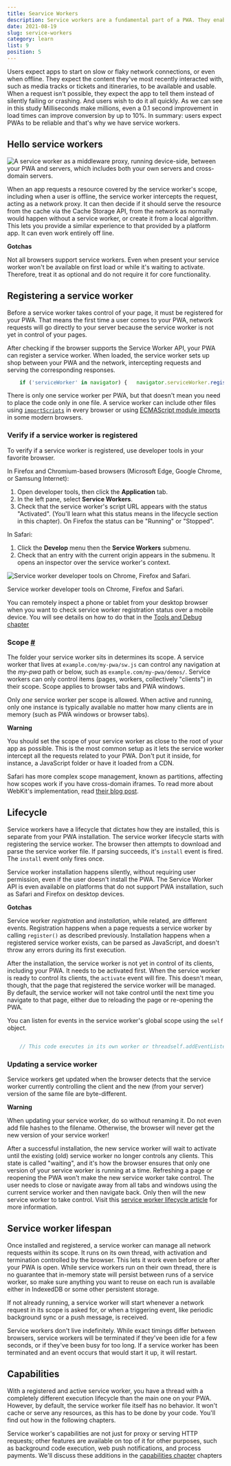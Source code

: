 ```yaml
---
title: Searvice Workers
description: Service workers are a fundamental part of a PWA. They enable fast loading (regardless of the network), offline access, push notifications, and other capabilities.
date: 2021-08-19
slug: service-workers
category: learn
list: 9
position: 5
---
```


Users expect apps to start on slow or flaky network connections, or even when offline. They expect the content they've most recently interacted with, such as media tracks or tickets and itineraries, to be available and usable. When a request isn't possible, they expect the app to tell them instead of silently failing or crashing. And users wish to do it all quickly. As we can see in this study Milliseconds make millions, even a 0.1 second improvement in load times can improve conversion by up to 10%. In summary: users expect PWAs to be reliable and that's why we have service workers.

Hello service workers 
-------------------------------------------------

![A service worker as a middleware proxy, running device-side, between your PWA and servers, which includes both your own servers and cross-domain servers.](/assets/service-worker-2.png)

When an app requests a resource covered by the service worker's scope, including when a user is offline, the service worker intercepts the request, acting as a network proxy. It can then decide if it should serve the resource from the cache via the Cache Storage API, from the network as normally would happen without a service worker, or create it from a local algorithm. This lets you provide a similar experience to that provided by a platform app. It can even work entirely off line.

**Gotchas**

Not all browsers support service workers. Even when present your service worker won't be available on first load or while it's waiting to activate. Therefore, treat it as optional and do not require it for core functionality.

Registering a service worker 
---------------------------------------------------------------

Before a service worker takes control of your page, it must be registered for your PWA. That means the first time a user comes to your PWA, network requests will go directly to your server because the service worker is not yet in control of your pages.

After checking if the browser supports the Service Worker API, your PWA can register a service worker. When loaded, the service worker sets up shop between your PWA and the network, intercepting requests and serving the corresponding responses.

```js:app.js
    if ('serviceWorker' in navigator) {   navigator.serviceWorker.register("/serviceworker.js");}
```

There is only one service worker per PWA, but that doesn't mean you need to place the code only in one file. A service worker can include other files using [`importScripts`](https://developer.mozilla.org/docs/Web/API/WorkerGlobalScope/importScripts) in every browser or using [ECMAScript module imports](/es-modules-in-sw/) in some modern browsers.

### Verify if a service worker is registered 

To verify if a service worker is registered, use developer tools in your favorite browser.

In Firefox and Chromium-based browsers (Microsoft Edge, Google Chrome, or Samsung Internet):

1.  Open developer tools, then click the **Application** tab.
2.  In the left pane, select **Service Workers**.
3.  Check that the service worker's script URL appears with the status "Activated". (You'll learn what this status means in the lifecycle section in this chapter). On Firefox the status can be "Running" or "Stopped".

In Safari:

1.  Click the **Develop** menu then the **Service Workers** submenu.
2.  Check that an entry with the current origin appears in the submenu. It opens an inspector over the service worker's context.

![Service worker developer tools on Chrome, Firefox and Safari.](/assets/service-worker-1.png)

Service worker developer tools on Chrome, Firefox and Safari.

You can remotely inspect a phone or tablet from your desktop browser when you want to check service worker registration status over a mobile device. You will see details on how to do that in the [Tools and Debug chapter](/learn/pwa/tools-and-debug)

### Scope [#](#scope)

The folder your service worker sits in determines its scope. A service worker that lives at `example.com/my-pwa/sw.js` can control any navigation at the _my-pwa_ path or below, such as `example.com/my-pwa/demos/`. Service workers can only control items (pages, workers, collectively "clients") in their scope. Scope applies to browser tabs and PWA windows.

Only _one_ service worker per scope is allowed. When active and running, only one instance is typically available no matter how many clients are in memory (such as PWA windows or browser tabs).

**Warning**

You should set the scope of your service worker as close to the root of your app as possible. This is the most common setup as it lets the service worker intercept all the requests related to your PWA. Don't put it inside, for instance, a JavaScript folder or have it loaded from a CDN.

Safari has more complex scope management, known as partitions, affecting how scopes work if you have cross-domain iframes. To read more about WebKit's implementation, read [their blog post](https://webkit.org/blog/8090/workers-at-your-service/).

Lifecycle 
-------------------------

Service workers have a lifecycle that dictates how they are installed, this is separate from your PWA installation. The service worker lifecycle starts with registering the service worker. The browser then attempts to download and parse the service worker file. If parsing succeeds, it's `install` event is fired. The `install` event only fires once.

Service worker installation happens silently, without requiring user permission, even if the user doesn't install the PWA. The Service Worker API is even available on platforms that do not support PWA installation, such as Safari and Firefox on desktop devices.

**Gotchas**

Service worker _registration_ and _installation_, while related, are different events. Registration happens when a page requests a service worker by calling `register()` as described previously. Installation happens when a registered service worker exists, can be parsed as JavaScript, and doesn't throw any errors during its first execution.

After the installation, the service worker is not yet in control of its clients, including your PWA. It needs to be activated first. When the service worker is ready to control its clients, the `activate` event will fire. This doesn't mean, though, that the page that registered the service worker will be managed. By default, the service worker will not take control until the next time you navigate to that page, either due to reloading the page or re-opening the PWA.

You can listen for events in the service worker's global scope using the `self` object.

```js:serviceworker.js

    // This code executes in its own worker or threadself.addEventListener("install", event => {   console.log("Service worker installed");});self.addEventListener("activate", event => {   console.log("Service worker activated");});
```

### Updating a service worker

Service workers get updated when the browser detects that the service worker currently controlling the client and the new (from your server) version of the same file are byte-different.

**Warning**

When updating your service worker, do so without renaming it. Do not even add file hashes to the filename. Otherwise, the browser will never get the new version of your service worker!

After a successful installation, the new service worker will wait to activate until the existing (old) service worker no longer controls any clients. This state is called "waiting", and it's how the browser ensures that only one version of your service worker is running at a time. Refreshing a page or reopening the PWA won't make the new service worker take control. The user needs to close or navigate away from all tabs and windows using the current service worker and then navigate back. Only then will the new service worker to take control. Visit this [service worker lifecycle article](https://developers.google.com/web/fundamentals/primers/service-workers/lifecycle) for more information.

Service worker lifespan 
-----------------------------------------------------

Once installed and registered, a service worker can manage all network requests within its scope. It runs on its own thread, with activation and termination controlled by the browser. This lets it work even before or after your PWA is open. While service workers run on their own thread, there is no guarantee that in-memory state will persist between runs of a service worker, so make sure anything you want to reuse on each run is available either in IndexedDB or some other persistent storage.

If not already running, a service worker will start whenever a network request in its scope is asked for, or when a triggering event, like periodic background sync or a push message, is received.

Service workers don't live indefinitely. While exact timings differ between browsers, service workers will be terminated if they've been idle for a few seconds, or if they've been busy for too long. If a service worker has been terminated and an event occurs that would start it up, it will restart.

Capabilities 
-------------------------------

With a registered and active service worker, you have a thread with a completely different execution lifecycle than the main one on your PWA. However, by default, the service worker file itself has no behavior. It won't cache or serve any resources, as this has to be done by your code. You'll find out how in the following chapters.

Service worker's capabilities are not just for proxy or serving HTTP requests; other features are available on top of it for other purposes, such as background code execution, web push notifications, and process payments. We'll discuss these additions in the [capabilities chapter](/learn/pwa/capabilities) chapters